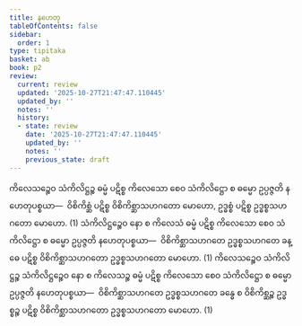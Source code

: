 ```yaml
---
title: နဟေတု
tableOfContents: false
sidebar:
  order: 1
type: tipitaka
basket: ab
book: p2
review:
  current: review
  updated: '2025-10-27T21:47:47.110445'
  updated_by: ''
  notes: ''
  history:
  - state: review
    date: '2025-10-27T21:47:47.110445'
    updated_by: ''
    notes: ''
    previous_state: draft
---
```



<ReviewStatus review={frontmatter.review} showDetails={true} />

<HypothesisAnnotation frontmatter={frontmatter} />

<DynamicBreadcrumb />

<Division number="84" book="p2" e="ch" v="38" p="401">

<Paragraph number="4027" book="p2">
ကိလေသဉ္စေဝ သံကိလိဋ္ဌဉ္စ ဓမ္မံ ပဋိစ္စ ကိလေသော စေဝ သံကိလိဋ္ဌော စ ဓမ္မော ဥပ္ပဇ္ဇတိ နဟေတုပစ္စယာ—  ဝိစိကိစ္ဆံ ပဋိစ္စ ဝိစိကိစ္ဆာသဟဂတော မောဟော, ဥဒ္ဓစ္စံ ပဋိစ္စ ဥဒ္ဓစ္စသဟဂတော မောဟော. (1)
</Paragraph>

<Paragraph number="4028" book="p2">
သံကိလိဋ္ဌဉ္စေဝ နော စ ကိလေသံ ဓမ္မံ ပဋိစ္စ ကိလေသော စေဝ သံကိလိဋ္ဌော စ ဓမ္မော ဥပ္ပဇ္ဇတိ နဟေတုပစ္စယာ—  ဝိစိကိစ္ဆာသဟဂတေ ဥဒ္ဓစ္စသဟဂတေ ခန္ဓေ ပဋိစ္စ ဝိစိကိစ္ဆာသဟဂတော ဥဒ္ဓစ္စသဟဂတော မောဟော. (1)
</Paragraph>

<Paragraph number="4029" book="p2">
ကိလေသဉ္စေဝ သံကိလိဋ္ဌဉ္စ သံကိလိဋ္ဌဉ္စေဝ နော စ ကိလေသဉ္စ ဓမ္မံ ပဋိစ္စ ကိလေသော စေဝ သံကိလိဋ္ဌော စ ဓမ္မော ဥပ္ပဇ္ဇတိ နဟေတုပစ္စယာ—  ဝိစိကိစ္ဆာသဟဂတေ ဥဒ္ဓစ္စသဟဂတေ ခန္ဓေ စ ဝိစိကိစ္ဆဉ္စ ဥဒ္ဓစ္စဉ္စ ပဋိစ္စ ဝိစိကိစ္ဆာသဟဂတော ဥဒ္ဓစ္စသဟဂတော မောဟော. (1)
</Paragraph>
</Division>